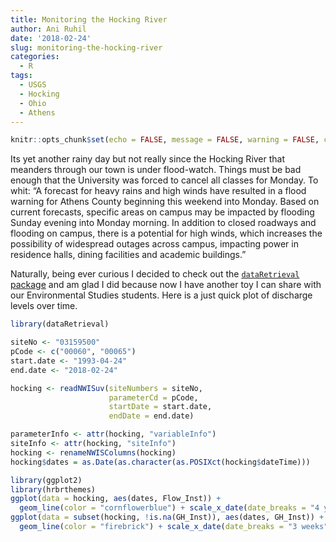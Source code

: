 ```yaml
---
title: Monitoring the Hocking River
author: Ani Ruhil
date: '2018-02-24'
slug: monitoring-the-hocking-river
categories:
  - R
tags: 
  - USGS
  - Hocking
  - Ohio
  - Athens
---
```


```r
knitr::opts_chunk$set(echo = FALSE, message = FALSE, warning = FALSE, cache = TRUE)
```

Its yet another rainy day but not really since the Hocking River that meanders through our town is under flood-watch. Things must be bad enough that the University was forced to cancel all classes for Monday. To whit: "A forecast for heavy rains and high winds have resulted in a flood warning for Athens County beginning this weekend into Monday. Based on current forecasts, specific areas on campus may be impacted by flooding Sunday evening into Monday morning. In addition to closed roadways and flooding on campus, there is a potential for high winds, which increases the possibility of widespread outages across campus, impacting power in residence halls, dining facilities and academic buildings."

Naturally, being ever curious I decided to check out the [`dataRetrieval` package](https://owi.usgs.gov/R/dataRetrieval.html) and am glad I did because now I have another toy I can share with our Environmental Studies students. Here is a just quick plot of discharge levels over time. 

```r
library(dataRetrieval)

siteNo <- "03159500"
pCode <- c("00060", "00065")
start.date <- "1993-04-24"
end.date <- "2018-02-24"

hocking <- readNWISuv(siteNumbers = siteNo,
                      parameterCd = pCode,
                      startDate = start.date,
                      endDate = end.date)

parameterInfo <- attr(hocking, "variableInfo")
siteInfo <- attr(hocking, "siteInfo")
hocking <- renameNWISColumns(hocking)
hocking$dates = as.Date(as.character(as.POSIXct(hocking$dateTime)))

library(ggplot2)
library(hrbrthemes)
ggplot(data = hocking, aes(dates, Flow_Inst)) +
  geom_line(color = "cornflowerblue") + scale_x_date(date_breaks = "4 years") + labs(y = "Discharge, cubic feet per second", x = "Date", title = "The Hocking River, Ohio", subtitle = "(1993 - 2018)", caption = "Source: USGS") + ylim(c(0, 20000)) + theme_ipsum_rc()
ggplot(data = subset(hocking, !is.na(GH_Inst)), aes(dates, GH_Inst)) +
  geom_line(color = "firebrick") + scale_x_date(date_breaks = "3 weeks") + labs(y = "Gage Height (in feet)", x = "Date", title = "The Hocking River, Ohio", subtitle = "(2017 - 2018)", caption = "Source: USGS") + theme_ipsum_rc()
```
